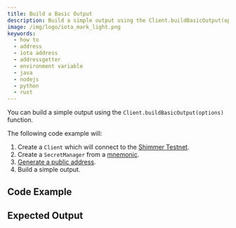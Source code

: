 ```yaml
---
title: Build a Basic Output
description: Build a simple output using the Client.buildBasicOutput(options) function.
image: /img/logo/iota_mark_light.png
keywords:
  - how to
  - address
  - iota address
  - addressgetter
  - environment variable
  - java
  - nodejs
  - python
  - rust
---
```



You can build a simple output using the `Client.buildBasicOutput(options)` function.

The following code example will:

1. Create a `Client` which will connect to the [Shimmer Testnet](https://api.testnet.shimmer.network).
2. Create a `SecretManager` from a [mnemonic](02_generate_mnemonic.mdx).
3. [Generate a public address](03_generate_addresses.mdx).
4. Build a simple output.

## Code Example

<Tabs groupId='language' queryString>
  <TabItem value='rust' label='Rust'>
    <RustCode />
  </TabItem>
  <TabItem value='node' label='Node.js'>
    <NodejsCode />
  </TabItem>
  <TabItem value='python' label='Python'>
    <PythonCode />
  </TabItem>
  <TabItem value='java' label='Java'>
    <JavaCode />
  </TabItem>
</Tabs>

## Expected Output

<Tabs groupId='language' queryString>
  <TabItem value='rust' label='Rust'>
    <RustOutput />
  </TabItem>
  <TabItem value='node' label='Node.js'>
    <NodejsOutput />
  </TabItem>
  <TabItem value='python' label='Python'>
    <PythonOutput />
  </TabItem>
  <TabItem value='java' label='Java'>
    <JavaOutput />
  </TabItem>
</Tabs>
